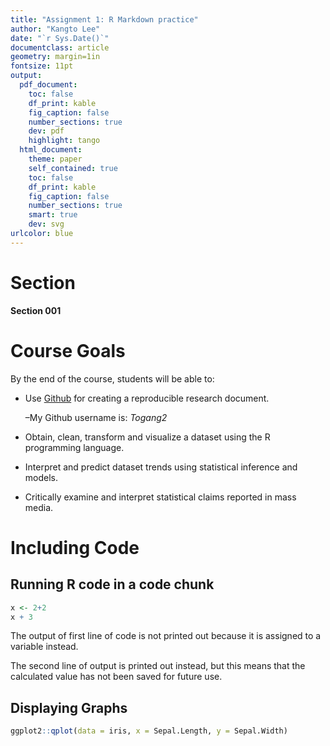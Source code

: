 ```yaml
---
title: "Assignment 1: R Markdown practice"
author: "Kangto Lee"
date: "`r Sys.Date()`"
documentclass: article
geometry: margin=1in
fontsize: 11pt
output:
  pdf_document:
    toc: false
    df_print: kable
    fig_caption: false
    number_sections: true
    dev: pdf
    highlight: tango
  html_document:
    theme: paper
    self_contained: true
    toc: false
    df_print: kable
    fig_caption: false
    number_sections: true
    smart: true
    dev: svg
urlcolor: blue
---
```


<!-- Write your Markdown below this line -->

# Section

**Section 001**

# Course Goals

By the end of the course, students will be able to:

* Use [Github](https://github.com/) for creating a reproducible research document.

     --My Github username is: *Togang2*
   
* Obtain, clean, transform and visualize a dataset using the R programming language. 

* Interpret and predict dataset trends using statistical inference and models.

* Critically examine and interpret statistical claims reported in mass media.

# Including Code

## Running R code in a code chunk
```r
x <- 2+2
x + 3
```
The output of first line of code is not printed out because it is assigned to a variable instead.

The second line of output is printed out instead, but this means that the calculated value has not been saved for future use.

## Displaying Graphs
```r
ggplot2::qplot(data = iris, x = Sepal.Length, y = Sepal.Width)
```


